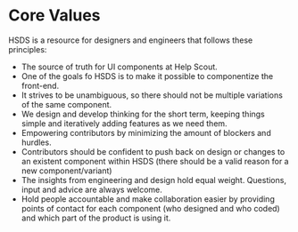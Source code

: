 
<Meta title="Welcome/1. Core Values" />

# Core Values

HSDS is a resource for designers and engineers that follows these principles:

- The source of truth for UI components at Help Scout.
- One of the goals fo HSDS is to make it possible to componentize the front-end.
- It strives to be unambiguous, so there should not be multiple variations of the same component.
- We design and develop thinking for the short term, keeping things simple and iteratively adding features as we need them.
- Empowering contributors by minimizing the amount of blockers and hurdles.
- Contributors should be confident to push back on design or changes to an existent component within HSDS (there should be a valid reason for a new component/variant)
- The insights from engineering and design hold equal weight. Questions, input and advice are always welcome.
- Hold people accountable and make collaboration easier by providing points of contact for each component (who designed and who coded) and which part of the product is using it.
